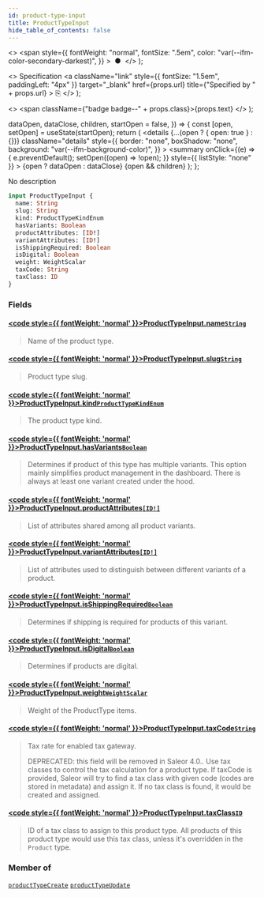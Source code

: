 ```yaml
---
id: product-type-input
title: ProductTypeInput
hide_table_of_contents: false
---
```


  <>
    <span
      style={{
        fontWeight: "normal",
        fontSize: ".5em",
        color: "var(--ifm-color-secondary-darkest)",
      }}
    >
      &nbsp;●&nbsp;
    </span>
  </>
);

  <>
    Specification
    <a
      className="link"
      style={{ fontSize: "1.5em", paddingLeft: "4px" }}
      target="\_blank"
      href={props.url}
      title={"Specified by " + props.url}
    >
      ⎘
    </a>
  </>
);

  <>
    <span className={"badge badge--" + props.class}>{props.text}</span>
  </>
);


  dataOpen,
  dataClose,
  children,
  startOpen = false,
}) => {
  const [open, setOpen] = useState(startOpen);
  return (
    <details
      {...(open ? { open: true } : {})}
      className="details"
      style={{
        border: "none",
        boxShadow: "none",
        background: "var(--ifm-background-color)",
      }}
    >
      <summary
        onClick={(e) => {
          e.preventDefault();
          setOpen((open) => !open);
        }}
        style={{ listStyle: "none" }}
      >
        {open ? dataOpen : dataClose}
      </summary>
      {open && children}
    </details>
  );
};

No description

```graphql
input ProductTypeInput {
  name: String
  slug: String
  kind: ProductTypeKindEnum
  hasVariants: Boolean
  productAttributes: [ID!]
  variantAttributes: [ID!]
  isShippingRequired: Boolean
  isDigital: Boolean
  weight: WeightScalar
  taxCode: String
  taxClass: ID
}
```

### Fields

#### [<code style={{ fontWeight: 'normal' }}>ProductTypeInput.<b>name</b></code>](#)<Bullet />[`String`](../../../api-reference/miscellaneous/scalars/string) <Badge class="secondary" text="scalar"/>

> Name of the product type.

#### [<code style={{ fontWeight: 'normal' }}>ProductTypeInput.<b>slug</b></code>](#)<Bullet />[`String`](../../../api-reference/miscellaneous/scalars/string) <Badge class="secondary" text="scalar"/>

> Product type slug.

#### [<code style={{ fontWeight: 'normal' }}>ProductTypeInput.<b>kind</b></code>](#)<Bullet />[`ProductTypeKindEnum`](../../../api-reference/products/enums/product-type-kind-enum) <Badge class="secondary" text="enum"/>

> The product type kind.

#### [<code style={{ fontWeight: 'normal' }}>ProductTypeInput.<b>hasVariants</b></code>](#)<Bullet />[`Boolean`](../../../api-reference/miscellaneous/scalars/boolean) <Badge class="secondary" text="scalar"/>

> Determines if product of this type has multiple variants. This option mainly simplifies product management in the dashboard. There is always at least one variant created under the hood.

#### [<code style={{ fontWeight: 'normal' }}>ProductTypeInput.<b>productAttributes</b></code>](#)<Bullet />[`[ID!]`](../../../api-reference/miscellaneous/scalars/id) <Badge class="secondary" text="list"/> <Badge class="secondary" text="scalar"/>

> List of attributes shared among all product variants.

#### [<code style={{ fontWeight: 'normal' }}>ProductTypeInput.<b>variantAttributes</b></code>](#)<Bullet />[`[ID!]`](../../../api-reference/miscellaneous/scalars/id) <Badge class="secondary" text="list"/> <Badge class="secondary" text="scalar"/>

> List of attributes used to distinguish between different variants of a product.

#### [<code style={{ fontWeight: 'normal' }}>ProductTypeInput.<b>isShippingRequired</b></code>](#)<Bullet />[`Boolean`](../../../api-reference/miscellaneous/scalars/boolean) <Badge class="secondary" text="scalar"/>

> Determines if shipping is required for products of this variant.

#### [<code style={{ fontWeight: 'normal' }}>ProductTypeInput.<b>isDigital</b></code>](#)<Bullet />[`Boolean`](../../../api-reference/miscellaneous/scalars/boolean) <Badge class="secondary" text="scalar"/>

> Determines if products are digital.

#### [<code style={{ fontWeight: 'normal' }}>ProductTypeInput.<b>weight</b></code>](#)<Bullet />[`WeightScalar`](../../../api-reference/miscellaneous/scalars/weight-scalar) <Badge class="secondary" text="scalar"/>

> Weight of the ProductType items.

#### [<code style={{ fontWeight: 'normal' }}>ProductTypeInput.<b>taxCode</b></code>](#)<Bullet />[`String`](../../../api-reference/miscellaneous/scalars/string) <Badge class="secondary" text="scalar"/>

> Tax rate for enabled tax gateway.
>
> DEPRECATED: this field will be removed in Saleor 4.0.. Use tax classes to control the tax calculation for a product type. If taxCode is provided, Saleor will try to find a tax class with given code (codes are stored in metadata) and assign it. If no tax class is found, it would be created and assigned.

#### [<code style={{ fontWeight: 'normal' }}>ProductTypeInput.<b>taxClass</b></code>](#)<Bullet />[`ID`](../../../api-reference/miscellaneous/scalars/id) <Badge class="secondary" text="scalar"/>

> ID of a tax class to assign to this product type. All products of this product type would use this tax class, unless it's overridden in the `Product` type.

### Member of

[`productTypeCreate`](../../../api-reference/products/mutations/product-type-create) <Badge class="secondary" text="mutation"/><Bullet />[`productTypeUpdate`](../../../api-reference/products/mutations/product-type-update) <Badge class="secondary" text="mutation"/>
